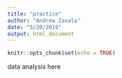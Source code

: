 ```yaml
---
title: "practice"
author: "Andrew Zavala"
date: "5/20/2019"
output: html_document
---
```


```r
knitr::opts_chunk$set(echo = TRUE)
```

data analysis here
